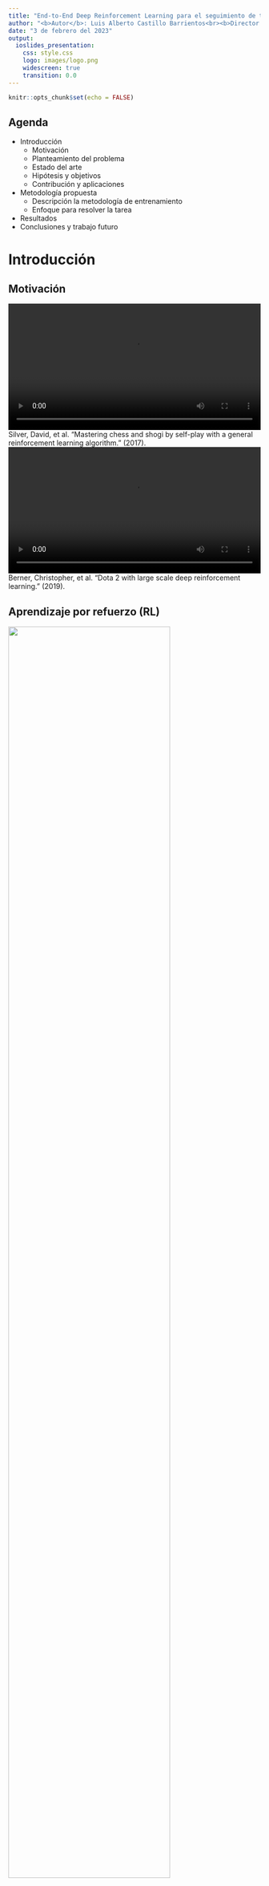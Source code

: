 ```yaml
---
title: "End-to-End Deep Reinforcement Learning para el seguimiento de trayectorias sobre superficies tridimensionales"
author: "<b>Autor</b>: Luis Alberto Castillo Barrientos<br><b>Director de tesis</b>: Dr. Reyes Rios Cabrera"
date: "3 de febrero del 2023"
output: 
  ioslides_presentation:
    css: style.css
    logo: images/logo.png
    widescreen: true
    transition: 0.0
---
```

```r
knitr::opts_chunk$set(echo = FALSE)
```

## Agenda

* Introducción
  - Motivación
  - Planteamiento del problema
  - Estado del arte
  - Hipótesis y objetivos
  - Contribución y aplicaciones
* Metodología propuesta
  - Descripción la metodología de entrenamiento
  - Enfoque para resolver la tarea
* Resultados
* Conclusiones y trabajo futuro

# Introducción

## Motivación {.flexbox .vcenter}

<div class="columns-2">
  <video width="100%" autoplay loop>
  <source src="videos/alphazero_2017_final.m4v" type="video/mp4"/>
  </video>
  <div align="center">
  Silver, David, et al. "Mastering chess and shogi by self-play with a general reinforcement learning algorithm." (2017).
  </div>
 
  <video width="100%" autoplay loop>
  <source src="videos/openai_five_dota_final.m4v" type="video/mp4"/>
  </video>
  <div align="center">
  Berner, Christopher, et al. "Dota 2 with large scale deep reinforcement learning." (2019).
  </div>
</div>

## Aprendizaje por refuerzo (RL) {.flexbox .vcenter}

<div align="center">
  <img src="images/rl-model.png" width="80%">
</div>

## Aprendizaje por refuerzo profundo (DRL) {.flexbox .vcenter}

<div align="center">
  <img src="images/rl-algos.png" width="90%">
</div>

## DRL aplicado a la robótica {.flexbox .vcenter}

<div class="columns-2">
  <video width="100%" autoplay loop>
  <source src="videos/shadow_hand_real_block_final.m4v" type="video/mp4"/>
  </video>
  <div align="center">
  Andrychowicz, OpenAI: Marcin, et al. "Learning dexterous in-hand manipulation." (2018).
  </div>
 
  <video width="100%" autoplay loop>
  <source src="videos/shadow_rubik_normal.m4v" type="video/mp4"/>
  </video>
  <div align="center">
  Akkaya, Ilge, et al. "Solving rubik's cube with a robot hand." (2019).
  </div>
</div>


## Planteamiento del problema {.flexbox .vcenter}

<div class="columns-2">
  Algunas de las complicaciones de aplicar directamente DRL a robots reales son:<br><br>
  <ul>
  <li>Ineficiencia de muestreo</li>
  <li>Riesgo de seguridad</li>
  <li>Es difícil reiniciar el entorno</li>
  </ul>
 
  <img src="images/robot-safety-zone.jpg" width="100%">
</div>

## Aprendiendo en simulación {.flexbox .vcenter}

<div class="columns-2">
  <video width="100%" autoplay loop>
  <source src="videos/openai_rubik.m4v" type="video/mp4"/>
  </video>
 
  <img src="images/open-rubik-overview.jpg" width="100%">
</div>

## Tiempo de entrenamiento en DRL en simulación {.flexbox .vcenter}

<div align="center">
  <img src="images/training-time.png" width="90%">
</div>

---

<div class="columns-2">
  "Learning dexterous in-hand manipulation" de OpenAI requirió de lo siguiente:
  
  - **Simulador**: MuJoCo
  - **Recursos (CPU)**: 6144 núcleos de CPU
  - **Recursos (GPU)**: 8 Nvidea V100 $\approx$ 896 teraFLOPS
  - **Entrenamiento**: 40 hrs
  - **Costo**: $ 7418.88 USD
 
  <video width="100%" autoplay loop>
  <source src="videos/shadow_hand_block.mp4" type="video/mp4"/>
  </video>
</div>


## Estado del arte {.flexbox .vcenter}

| Simulador | Física | Fotorrealista | DR  | ROS | GPU | Multi-GPU |
|-----------|:------:|:-------------:|:---:|:---:|:---:|:---------:|
| Gazebo	|   ✅   |  	❌   	| ❌  | ✅  | ✅  |	❌ 	|
| Pybullet  |   ✅   |  	❌   	| ❌  | ❌  | ✅  |	❌ 	|
| MuJoCo	|   ✅   |  	❌   	| ❌  | ❌  | ❌  |	❌ 	|
| Unity 	|   ❌   |  	✅   	| ❌  | ❌  | ✅  |	❌ 	|
| Isaac Gym |   ✅   |  	✅   	| ✅  | ✅  | ✅  |	✅ 	|

## Isaac Gym {.flexbox .vcenter}

<div class="columns-2">
  <video width="100%" autoplay loop>
  <source src="videos/isaac-gym-demo-01.m4v" type="video/mp4"/>
  </video>
  <video width="100%" autoplay loop>
  <source src="videos/isaac-gym-demo-02.m4v" type="video/mp4"/>
  </video>

  <img src="images/rl-compute-time-comparative.png" width="100%">


## Learning Dexterity (OpenAI) con Isaac Gym {.flexbox .vcenter}

<div class="columns-2">
+------------+------------------------------------------+------------+------------+
| Simulador  | Poder de cómputo                         | Tiempo     | Costo      |
|            |                                          |            |            |
|            | (CPU + GPUs)                             | (HRS)      | (USD)      |
+============+:========================================:+:==========:+:==========:+
| MuJoCo     | 6144 nucleos de CPU + 8 GPUs Nvidea V100 | 40         | 7,4188.88  |
+------------+------------------------------------------+------------+------------+
| Isaac Gym  | 320 nucleos de CPU + 1 GPU Nvidea A100   | 2          | 4.73       |
+------------+------------------------------------------+------------+------------+

<video width="100%" autoplay loop>
<source src="videos/isaac-gym-demo-03.m4v" type="video/mp4"/>
</video>
<div align="center">
Makoviychuk, Viktor, et al. "Isaac gym: High performance gpu-based physics simulation for robot learning." (2021).
</div>
</div>


## Hipótesis {.flexbox .vcenter}

"Es posible generar una política de control optimizada para la solución de una tarea de seguimiento de trayectorias sobre superficies tridimensionales usando un robot manipulador, mediante un ambiente de simulación física realista que provea las observaciones necesarias para el entrenamiento, empleando una combinación de técnicas de control tradicionales y algoritmos de DRL de forma eficiente, reduciendo el número de interacciones del agente y los recursos computacionales durante el entrenamiento"

## Objetivos {.flexbox .vcenter}

- Realizar una comparación entre los simuladores robóticos y un estudio de compatibilidad con los frameworks de ML.
- Proponer una arquitectura experimental que permita generar las observaciones necesarias para el entrenamiento de un agente que permita resolver la tarea asignada.
- Hacer una comparación del rendimiento de entrenamiento, utilizando la metodología propuesta, variando los parámetros de simulación.

## Contribución del proyecto {.flexbox .vcenter}

1. Desarrollo de una metodología de entrenamiento de modelos de DRL para resolver tareas de seguimiento de trayectorias en superficies tridimensionales de forma end-to-end.
2. Una política capaz de inferir la fuerza aplicada a los actuadores de un robot a partir de las imágenes de un sensor RGBD ubicado en el efector final.
4. Proposición de una arquitectura de entrenamiento que implementa un simulador robótico de vanguardia y un framework de DL de alto rendimiento de manera eficiente.
5. Reducción del tiempo y los recursos computacionales requeridos para el entrenamiento de modelos de DRL.

## Aplicaciones {.flexbox .vcenter}

<div class="columns-2">
  Aplicación directa de las políticas a la automatización de procesos industriales con robots:<br><br>
  <ul>
  <li>Soldadura</li>
  <li>Pintura</li>
  <li>Aplicación de aditivos</li>
  <li>Manufactura aditiva</li>
  </ul>
 
  <img src="images/welding-robot.jpg" width="80%">
  <img src="images/painting-robot.jpg" width="80%">
</div>


# Metodología

## Arquitectura del sistema de aprendizaje {.flexbox .vcenter}

<div align="center">
  <img src="images/learning-platform.png" width="90%">
</div>

## Observación {.flexbox .vcenter}

<div align="center">
  <img src="images/agent-env-obs.png" width="90%">
</div>

## Generador de datos sintéticos de entrenamiento {.flexbox .vcenter}

<div class="columns-2">
$$
\mathbf{C}(u) = \sum_{i=0}^{i<n} N_{i,p}(u) \mathbf{P}_{i}
$$

$$
N_{i, 0}(u)=\left\{\begin{array}{cc}
        1 & \text { si } u_{i} \leq u<u_{i+1} \\
        0 & \text { si no }
    \end{array}\right.
$$

$$
\begin{split}
N_{i, p}(u) = \frac{u-u_{i}}{u_{i+p}-u_{i}} N_{i,p-1}(u) + \cdots \\  \frac{u_{i+p+1}-u}{u_{i+p+1}-u_{i+1}} N_{i+1, p-1}(u)
\end{split}
$$

<img src="images/bspline.png" width="100%">
</div>

## Mapeo de la trayectoria 2D a 3D

<div class="columns-2">
$$
\begin{align*} 
\textbf{p}_{uv} &= -\begin{bmatrix}
        2 \pi s + \pi \\
        \pi t + \frac{\pi}{2}
    \end{bmatrix} \\\\
\textbf{p}_{xyz} &= r \begin{bmatrix} 
        \cos{(v)} \cos{(u)} \\
        \cos{(v)} \sin{(u)} \\
        \sin{(v)}
    \end{bmatrix} \\\\
\textbf{n} &= \begin{bmatrix} \sin{(u)} \cos{(v)} \\ \sin{(v)} \sin{(u)} \\ \cos{(u)} \end{bmatrix}
\end{align*}
$$

<img src="images/spherical-coord.png" width="100%">
</div>

## Domain Randomization {.flexbox .vcenter}

<div align="center">
  <img src="images/random-props.png" width="90%">
</div>

## Espacio de acción

<img src="images/training-system.png" width="90%">

$$
\tau = \textbf{J}_{ee}^{T}(\textbf{q}) \textbf{M}_{\textbf{x}_{ee}}(\textbf{q}) [k_{p}(\delta_x) + k_v(\delta_{\dot{x}})] + \textbf{g}(\textbf{q})
$$

## Señal de recompensa {.flexbox .vcenter}

$$
\begin{align*}
\text{Distancia} \rightarrow R_{d} &= -{\lVert \textbf{x}_{ee} - \textbf{x}_d \lVert}_2 \\\\
\text{Orientación} \rightarrow R_{o} &= -{\lVert \mathcal{H}(\textbf{q}_d, \textbf{q}^{*}_{ee}) \lVert}_2 \\\\
\text{Regularización} \rightarrow R_{c} &= -{\lVert \textbf{a} \lVert}^{2}_2 \\\\
\text{Recompensa final} \rightarrow R &= \alpha R_d + \beta R_o + \gamma R_c
\end{align*}
$$

## Arquitectura de red neuronal {.flexbox .vcenter}
 
<div align="center">
  <img src="images/nn-arch.png" width="90%">
</div>

## Algoritmo de entrenamiento (PPO-Clip)

PPO-Clip actualiza la política con:
$$
\theta_{k+1} = \underset{\theta}{\mathrm{arg \space max}} \space \underset{s,a \sim \pi_{\theta_{k}}}{\mathrm{E}} \space \left[ L(s, a, \theta_k, \theta) \right]
$$

Función objetivo:
$$
L(s, a, \theta_k, \theta) = \min{\left( \frac{\pi_{\theta}(a|s)}{\pi_{\theta_{k}}(a|s)} A^{\pi_{\theta_{k}}}(s,a), \space\space g(\epsilon, A^{\pi_{\theta_{k}}}(s,a)) \right)}
$$

Donde:
$$
 g(\epsilon, A) = \left\{\begin{array}{cc}
        (1 + \epsilon)A & \text { si } A \geq 0 \\
        (1 - \epsilon)A & \text { si } A < 0
    \end{array}\right.
$$

---

<div align="center">
  <img src="images/ppo-clip-algo.png" width="90%">
</div>

# Resultados

## Experimento: El efecto de $\lambda$ {.flexbox .vcenter}

<div align="center">
  <img src="images/exp-lambda.png" width="85%">
</div>

## Experimento: N. de entornos paralelos {.flexbox .vcenter}

<div align="center">
  <img src="images/results-envs.png" width="85%">
</div>

## Desempeño de la política {.flexbox .vcenter}

<div style="width: 100%; overflow: hidden;" align="center">
  <div style="width: 40%; float: left;">
  | Métrica                 |     Promedio      | Mediana |
  |-------------------------|:-----------------:|:-------:|
  | Error en posición (mts) | $0.01 \pm 0.0003$ | $0.011$ |
  | Error en orientación    | $0.08 \pm 0.001$  | $0.089$ |
  </div>
  <div style="margin-left: 42%;">
  <img src="images/results-error.png" width="100%">
  </div>
</div>

## Demo {.flexbox .vcenter}

<div style="width: 100%; overflow: hidden;" align="center">
  <div style="width: 72%; float: left;">
  <video width="100%" autoplay loop>
  <source src="videos/best-policy-demo-full.m4v" type="video/mp4">
  </video>
  </div>
  <div style="margin-left: 75%;">
  <img src="images/sample-01.gif" width="65%">
  <img src="images/sample-02.gif" width="65%">
  <img src="images/sample-03.gif" width="65%">
  </div>
</div>

# Conclusiones y trabajo futuro

## Conclusiones {.flexbox .vcenter}

- Este trabajo propone metodología para resolver el problema de seguimiento de trayectoria en superficies tridimensionales de forma end-to-end, mediante una combinación de algoritmos de DRL y técnicas de control tradicionales.
- La política generada tiene una tasa de éxito del **96%** y un error en la posición de **$\pm$ 0.01** metros.
- Se logró reducir en **30%** el tiempo de entrenamiento mediante la paralelización de 512 ambientes en una sola GPU Nvidia 3070.
- Este trabajo es pionero en resolver tareas de manipulación guiadas con visión en la plataforma de investigación de RL de Isaac Gym y podría habilitar el desarrollo de trabajos futuros en el área de DRL y visión por computadora.

## Trabajo futuro {.flexbox .vcenter}

- Ampliar el estudio a otros agentes manipuladores y el desarrollo de políticas de control generalizadas.
- Transferir la política aprendida en simulación a agentes reales (i.e., sim2real) mediante el uso de técnicas de Domain Randomization.
- Ampliar el alcance de la tarea a cualquier objeto 3D arbitrario.

## {data-background=images/learning-platform-alpha.png data-background-size=90% .flexbox .vcenter}

<h1>Gracias por su atención.</h1>
